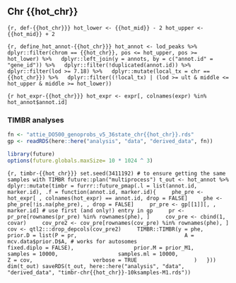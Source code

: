 ## Chr {{hot_chr}}


```{r, def-{{hot_chr}}}
hot_lower <- {{hot_mid}} - 2
hot_upper <- {{hot_mid}} + 2
```

```{r, define_hot_annot-{{hot_chr}}}
hot_annot <- lod_peaks %>%
  dplyr::filter(chrom == {{hot_chr}}, pos <= hot_upper, pos >= hot_lower) %>%
  dplyr::left_join(y = annots, by = c("annot.id" = "gene_id")) %>%
  dplyr::filter(!duplicated(annot.id)) %>%
  dplyr::filter(lod >= 7.18) %>%
  dplyr::mutate(local_tx = chr == {{hot_chr}}) %>%
  dplyr::filter((!local_tx) | (lod >= ult & middle <= hot_upper & middle >= hot_lower))
```


```{r hot_expr-{{hot_chr}}}
hot_expr <- expr[, colnames(expr) %in% hot_annot$annot.id]
```


### TIMBR analyses


```r
fn <- "attie_DO500_genoprobs_v5_36state_chr{{hot_chr}}.rds"
gp <- readRDS(here::here("analysis", "data", "derived_data", fn))
```


```r
library(future)
options(future.globals.maxSize= 10 * 1024 ^ 3)
```

```{r, timbr-{{hot_chr}}}
set.seed(3411192) # to ensure getting the same samples with TIMBR
future::plan("multiprocess")
t_out <- hot_annot %>%
  dplyr::mutate(timbr = furrr::future_pmap(.l = list(annot.id, marker.id), .f = function(annot.id, marker.id){
    phe_pre <- hot_expr[ , colnames(hot_expr) == annot.id, drop = FALSE]
    phe <- phe_pre[!is.na(phe_pre), , drop = FALSE]
    pr_pre <- gp[[1]][, , marker.id] # use first (and only!) entry in gp
    pr <- pr_pre[rownames(pr_pre) %in% rownames(phe), ]
    cov_pre <- cbind(1, covar)
    cov_pre2 <- cov_pre[rownames(cov_pre) %in% rownames(phe), ]
    cov <- qtl2:::drop_depcols(cov_pre2)
    TIMBR::TIMBR(y = phe, 
                 prior.D = list(P = pr, 
                                A = mcv.data$prior.D$A, # works for autosomes
                                fixed.diplo = FALSE), 
                 prior.M = prior_M1, 
                 samples = 10000, 
                 samples.ml = 10000,
                 Z = cov, 
                 verbose = TRUE
                 )  
}))
dim(t_out)
saveRDS(t_out, here::here("analysis", "data", "derived_data", "timbr-chr{{hot_chr}}-10ksamples-M1.rds"))
```




